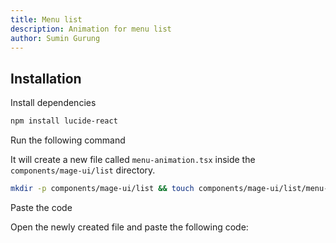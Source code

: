 ```yaml
---
title: Menu list
description: Animation for menu list
author: Sumin Gurung
---
```


<ComponentPreview name="list-menu-animation--docs" />

## Installation

<Step>Install dependencies</Step>

```bash
npm install lucide-react
```

<Steps>
<Step>Run the following command</Step>

It will create a new file called `menu-animation.tsx` inside the `components/mage-ui/list` directory.

```bash
mkdir -p components/mage-ui/list && touch components/mage-ui/list/menu-animation.tsx
```

<Step>Paste the code</Step>

Open the newly created file and paste the following code:

```jsx file=<rootDir>/mage-ui/list/menu-animation.tsx

```

</Steps>
